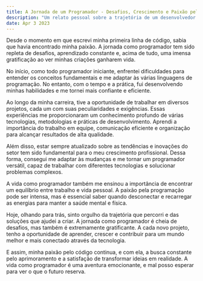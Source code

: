 ```yaml
---
title: A Jornada de um Programador - Desafios, Crescimento e Paixão pelo Código
description: "Um relato pessoal sobre a trajetória de um desenvolvedor de software, explorando os desafios enfrentados, as habilidades adquiridas e a satisfação em criar soluções inovadoras através da programação."
date: Apr 3 2023
---
```


Desde o momento em que escrevi minha primeira linha de código, sabia que havia encontrado minha paixão. A jornada como programador tem sido repleta de desafios, aprendizado constante e, acima de tudo, uma imensa gratificação ao ver minhas criações ganharem vida.

No início, como todo programador iniciante, enfrentei dificuldades para entender os conceitos fundamentais e me adaptar às várias linguagens de programação. No entanto, com o tempo e a prática, fui desenvolvendo minhas habilidades e me tornei mais confiante e eficiente.

Ao longo da minha carreira, tive a oportunidade de trabalhar em diversos projetos, cada um com suas peculiaridades e exigências. Essas experiências me proporcionaram um conhecimento profundo de várias tecnologias, metodologias e práticas de desenvolvimento. Aprendi a importância do trabalho em equipe, comunicação eficiente e organização para alcançar resultados de alta qualidade.

Além disso, estar sempre atualizado sobre as tendências e inovações do setor tem sido fundamental para o meu crescimento profissional. Dessa forma, consegui me adaptar às mudanças e me tornar um programador versátil, capaz de trabalhar com diferentes tecnologias e solucionar problemas complexos.

A vida como programador também me ensinou a importância de encontrar um equilíbrio entre trabalho e vida pessoal. A paixão pela programação pode ser intensa, mas é essencial saber quando desconectar e recarregar as energias para manter a saúde mental e física.

Hoje, olhando para trás, sinto orgulho da trajetória que percorri e das soluções que ajudei a criar. A jornada como programador é cheia de desafios, mas também é extremamente gratificante. A cada novo projeto, tenho a oportunidade de aprender, crescer e contribuir para um mundo melhor e mais conectado através da tecnologia.

E assim, minha paixão pelo código continua, e com ela, a busca constante pelo aprimoramento e a satisfação de transformar ideias em realidade. A vida como programador é uma aventura emocionante, e mal posso esperar para ver o que o futuro reserva.